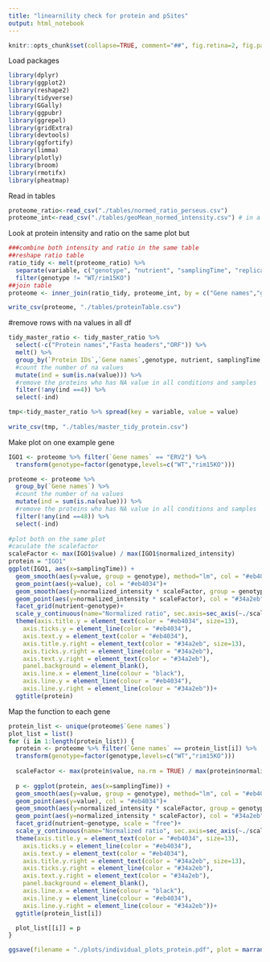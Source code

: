 ```yaml
---
title: "linearnility check for protein and pSites"
output: html_notebook
---
```


```r
knitr::opts_chunk$set(collapse=TRUE, comment="##", fig.retina=2, fig.path = "README_figs/README-")
```

Load packages
```r
library(dplyr)
library(ggplot2)
library(reshape2)
library(tidyverse)
library(GGally)
library(ggpubr)
library(ggrepel)
library(gridExtra)
library(devtools)
library(ggfortify)
library(limma)
library(plotly)
library(broom)
library(rmotifx)
library(pheatmap)
```

Read in tables
```r
proteome_ratio<-read_csv("./tables/normed_ratio_perseus.csv")
proteome_int<-read_csv("./tables/geoMean_normed_intensity.csv") # in a tidy version already
```

Look at protein intensity and ratio on the same plot but 
```r
###combine both intensity and ratio in the same table 
##reshape ratio table
ratio_tidy <- melt(proteome_ratio) %>%
  separate(variable, c("genotype", "nutrient", "samplingTime", "replicate"), sep = "_") %>%
  filter(genotype != "WT/rim15KO")
##join table
proteome <- inner_join(ratio_tidy, proteome_int, by = c("Gene names","genotype","nutrient","samplingTime","replicate"))

write_csv(proteome, "./tables/proteinTable.csv")
```

#remove rows with na values in all df
```r
tidy_master_ratio <- tidy_master_ratio %>%
  select(-c("Protein names","Fasta headers","ORF")) %>%
  melt() %>%
  group_by(`Protein IDs`,`Gene names`,genotype, nutrient, samplingTime, replicate) %>%
  #count the number of na values
  mutate(ind = sum(is.na(value))) %>% 
  #remove the proteins who has NA value in all conditions and samples
  filter(!any(ind ==4)) %>%
  select(-ind)

tmp<-tidy_master_ratio %>% spread(key = variable, value = value)
  
write_csv(tmp, "./tables/master_tidy_protein.csv")
```


Make plot on one example gene 
```r
IGO1 <- proteome %>% filter(`Gene names` == "ERV2") %>%
  transform(genotype=factor(genotype,levels=c("WT","rim15KO")))

proteome <- proteome %>%
  group_by(`Gene names`) %>%
  #count the number of na values
  mutate(ind = sum(is.na(value))) %>% 
  #remove the proteins who has NA value in all conditions and samples
  filter(!any(ind ==48)) %>%
  select(-ind)
  
#plot both on the same plot
#caculate the scalefactor
scaleFactor <- max(IGO1$value) / max(IGO1$normalized_intensity)
protein = "IGO1"
ggplot(IGO1, aes(x=samplingTime)) +
  geom_smooth(aes(y=value, group = genotype), method="lm", col = "#eb4034") +
  geom_point(aes(y=value), col = "#eb4034")+
  geom_smooth(aes(y=normalized_intensity * scaleFactor, group = genotype), method="lm", col = "#34a2eb") +
  geom_point(aes(y=normalized_intensity * scaleFactor), col = "#34a2eb")+
  facet_grid(nutrient~genotype)+
  scale_y_continuous(name="Normalized ratio", sec.axis=sec_axis(~./scaleFactor, name="Normalized intensity"))  +
  theme(axis.title.y = element_text(color = "#eb4034", size=13),
    axis.ticks.y = element_line(color = "#eb4034"),
    axis.text.y = element_text(color = "#eb4034"), 
    axis.title.y.right = element_text(color = "#34a2eb", size=13),
    axis.ticks.y.right = element_line(color = "#34a2eb"),
    axis.text.y.right = element_text(color = "#34a2eb"),
    panel.background = element_blank(),
    axis.line.x = element_line(colour = "black"),
    axis.line.y = element_line(colour = "#eb4034"),
    axis.line.y.right = element_line(colour = "#34a2eb"))+
  ggtitle(protein)
```

Map the function to each gene
```r
protein_list <- unique(proteome$`Gene names`)
plot_list = list()
for (i in 1:length(protein_list)) {
  protein <- proteome %>% filter(`Gene names` == protein_list[i]) %>%
  transform(genotype=factor(genotype,levels=c("WT","rim15KO")))
  
  scaleFactor <- max(protein$value, na.rm = TRUE) / max(protein$normalized_intensity)
  
  p <- ggplot(protein, aes(x=samplingTime)) +
  geom_smooth(aes(y=value, group = genotype), method="lm", col = "#eb4034") +
  geom_point(aes(y=value), col = "#eb4034")+
  geom_smooth(aes(y=normalized_intensity * scaleFactor, group = genotype), method="lm", col = "#34a2eb") +
  geom_point(aes(y=normalized_intensity * scaleFactor), col = "#34a2eb")+
  facet_grid(nutrient~genotype, scale = "free")+
  scale_y_continuous(name="Normalized ratio", sec.axis=sec_axis(~./scaleFactor, name="Normalized intensity"))  +
  theme(axis.title.y = element_text(color = "#eb4034", size=13),
    axis.ticks.y = element_line(color = "#eb4034"),
    axis.text.y = element_text(color = "#eb4034"), 
    axis.title.y.right = element_text(color = "#34a2eb", size=13),
    axis.ticks.y.right = element_line(color = "#34a2eb"),
    axis.text.y.right = element_text(color = "#34a2eb"),
    panel.background = element_blank(),
    axis.line.x = element_line(colour = "black"),
    axis.line.y = element_line(colour = "#eb4034"),
    axis.line.y.right = element_line(colour = "#34a2eb"))+
  ggtitle(protein_list[i])

  plot_list[[i]] = p
}

ggsave(filename = "./plots/individual_plots_protein.pdf", plot = marrangeGrob(plot_list, nrow=4, ncol=3), width = 15, height = 10)
```
